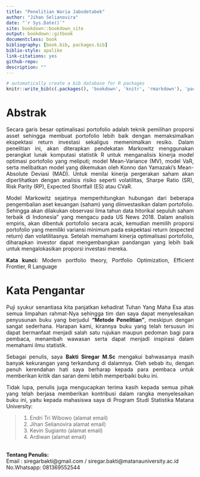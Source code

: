 --- 
title: "Penelitian Waria Jabodetabek"
author: "Jihan Selianovira"
date: "`r Sys.Date()`"
site: bookdown::bookdown_site
output: bookdown::gitbook
documentclass: book
bibliography: [book.bib, packages.bib]
biblio-style: apalike
link-citations: yes
github-repo: 
description: ""
---

```{r include=FALSE}
# automatically create a bib database for R packages
knitr::write_bib(c(.packages(), 'bookdown', 'knitr', 'rmarkdown'), 'packages.bib')
```

# Abstrak
<div style="text-align: justify"> 
Secara garis besar optimalisasi portofolio adalah teknik pemilihan proporsi asset sehingga membuat portofolio lebih baik dengan memaksimalkan ekspektasi return investasi sekaligus memenimalkan resiko. Dalam penelitian ini, akan diterapkan pendekatan Markowitz menggunakan perangkat lunak komputasi statistik R untuk menganalisis kinerja model optimasi portofolio yang meliputi; model Mean-Variance (MV), model VaR, serta melibatkan model yang dikemukan oleh Konno dan Yamazaki's Mean-Absolute Deviasi (MAD). Untuk menilai kinerja pergerakan saham akan diperlihatkan dengan analisis risiko seperti volatilitas, Sharpe Ratio (SR), Risk Parity (RP), Expected Shortfall (ES) atau CVaR. 

Model Markowitz sejatinya memperhitungkan hubungan dari beberapa pengembalian aset keuangan (saham) yang diinvestasikan dalam portofolio. Sehingga akan dilakukan observasi lima tahun data hitorikal sepuluh saham terbaik di Indonesia” yang mengacu pada US News 2018. Dalam analisis empiris, akan dibentuk portofolio secara acak, kemudian memilih proporsi portofolio yang memiliki variansi minimum pada eskpektasi return (expected return) dan volatilitasnya. Setelah memahami kinerja optimalisasi portofolio, diharapkan investor dapat mengembangkan pandangan yang lebih baik untuk mengalokasikan proporsi investasi mereka. 


**Kata kunci:** Modern portfolio theory, Portfolio Optimization, Efficient Frontier, R Language 
</div>


# Kata Pengantar
<div style="text-align: justify"> 
Puji syukur senantiasa kita panjatkan kehadirat Tuhan Yang Maha Esa atas semua limpahan rahmat-Nya sehingga tim dan saya dapat menyelesaikan penyusunan buku yang berjudul **"Metode Penelitian"**, meskipun dengan sangat sederhana. Harapan kami, kirannya buku yang telah tersusun ini dapat bermanfaat menjadi salah satu rujukan maupun pedoman bagi para pembaca, menambah wawasan serta dapat menjadi inspirasi dalam memahami ilmu statistik.  

Sebagai penulis, saya **Bakti Siregar M.Sc** mengakui bahwasanya masih banyak kekurangan yang terkandung di dalamnya. Oleh sebab itu, dengan penuh kerendahan hati saya berharap kepada para pembaca untuk memberikan kritik dan saran demi lebih memperbaiki buku ini.

Tidak lupa, penulis juga mengucapkan terima kasih kepada semua pihak yang telah berjasa memberikan kontribusi dalam rangka menyelesaikan buku ini, yaitu kepada mahasiswa saya di Program Studi Statistika Matana University: 

> 1. Endri Tri Wibowo (alamat email)
> 2. Jihan Selianovira alamat email)
> 3. Kevin Sugianto (alamat email)
> 4. Ardiwan (alamat email)

<br>
**Tentang Penulis:**
<br>
Email      : siregarbakti@gmail.com / siregar.bakti@matanauniversity.ac.id <br>
No.Whatsapp: 081369552544

</div>






